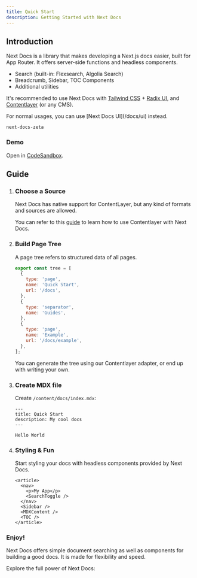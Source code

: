 ```yaml
---
title: Quick Start
description: Getting Started with Next Docs
---
```


## Introduction

Next Docs is a library that makes developing a Next.js docs easier, built for
App Router. It offers server-side functions and headless components.

- Search (built-in: Flexsearch, Algolia Search)
- Breadcrumb, Sidebar, TOC Components
- Additional utilities

It's recommended to use Next Docs with [Tailwind CSS](https://tailwindcss.com) +
[Radix UI](https://www.radix-ui.com), and
[Contentlayer](https://www.contentlayer.dev) (or any CMS).

<Callout title="Tip">
  For normal usages, you can use [Next Docs UI](/docs/ui) instead.
</Callout>

```package-install
next-docs-zeta
```

### Demo

Open in [CodeSandbox](https://githubbox.com/fuma-nama/next-docs-template).

## Guide

1. ### Choose a Source

   Next Docs has native support for ContentLayer, but any kind of formats and
   sources are allowed.

   You can refer to this [guide](/docs/headless/contentlayer) to learn how to
   use Contentlayer with Next Docs.

2. ### Build Page Tree

   A page tree refers to structured data of all pages.

   ```js
   export const tree = [
     {
       type: 'page',
       name: 'Quick Start',
       url: '/docs',
     },
     {
       type: 'separator',
       name: 'Guides',
     },
     {
       type: 'page',
       name: 'Example',
       url: '/docs/example',
     },
   ];
   ```

   You can generate the tree using our Contentlayer adapter, or end up with
   writing your own.

3. ### Create MDX file

   Create `/content/docs/index.mdx`:

   ```mdx
   ---
   title: Quick Start
   description: My cool docs
   ---

   Hello World
   ```

4. ### Styling & Fun

   Start styling your docs with headless components provided by Next Docs.

   ```mdx
   <article>
     <nav>
       <p>My App</p>
       <SearchToggle />
     </nav>
     <Sidebar />
     <MDXContent />
     <TOC />
   </article>
   ```

### Enjoy!

Next Docs offers simple document searching as well as components for building a
good docs. It is made for flexibility and speed.

Explore the full power of Next Docs:

<Cards>

<Card
  title="Breadcrumb"
  href="/docs/headless/components/breadcrumb"
  description="The navigation component at the top of screen"
/>

<Card
  title="TOC"
  href="/docs/headless/components/toc"
  description="A Table of Contents with active anchor observer"
/>

<Card
  title="Sidebar"
  href="/docs/headless/components/sidebar"
  description="The navigation bar at aside of viewport"
/>

<Card
  title="Search"
  href="/docs/headless/search"
  description="Implement document searching"
/>

</Cards>
